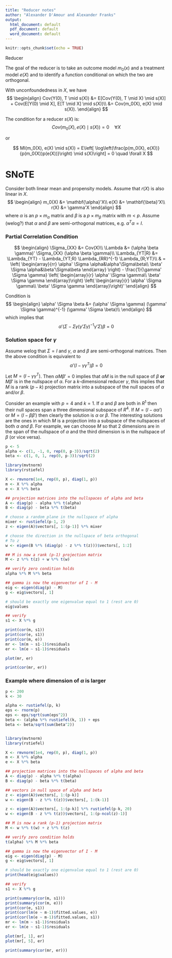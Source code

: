 ```yaml
---
title: "Reducer notes"
author: "Alexander D'Amour and Alexander Franks"
output:
  html_document: default
  pdf_document: default
  word_document: default
---
```


```r
knitr::opts_chunk$set(echo = TRUE)
```

Reducer

The goal of the reducer is to take an outcome model $m_0(x)$ and a treatment model $e(X)$ and to identify a function conditional on which the two are orthogonal.

With unconfoundedness in $X$, we have
$$
\begin{align}
Cov(Y(0), T \mid s(X)) &= E[Cov(Y(0), T \mid X) \mid s(X)] + Cov(E[Y(0) \mid X], E[T \mid X] \mid  s(X))\\
&= Cov(m_0(X), e(X) \mid s(X)).
\end{align}
$$

The condition for a reducer $s(X)$ is:
$$
Cov(m_0(X), e(X) \mid s(X)) = 0 \quad \forall X
$$

or

$$
MI(m_0(X), e(X) \mid s(X)) = E\left[ \log\left(\frac{p(m_0(X), e(X))}{p(m_0(X))p(e(X))}\right) \mid s(X)\right] = 0 \quad \forall X
$$


# SNoTE
Consider both linear mean and propensity models. Assume that $r(X)$ is also linear in $X$.
$$
\begin{align}
m_0(X) &= \mathbf{\alpha}'X\\
e(X) &= \mathbf{\beta}'X\\
r(X) &= \gamma'X
\end{align}
$$
where $\alpha$ is an $p \times m_\alpha$ matrix and $\beta$ is a $p \times m_\beta$ matrix with $m < p$.  Assume (welog?) that $\alpha$ and $\beta$ are semi-orthogonal matrices, e.g. $\alpha^T\alpha = I$.  


### Partial Correlation Condition
$$
\begin{align}
\Sigma_{XX} &= Cov(X)\\
\Lambda &= (\alpha \beta \gamma)' \Sigma_{XX} (\alpha \beta \gamma)\\
\Lambda_{YT|R} &= \Lambda_{YT} - \Lambda_{YT;R} \Lambda_{RR}^{-1} \Lambda_{R;YT}\\
& = \left( \begin{array}{rr} \alpha' \Sigma \alpha&\alpha'\Sigma\beta\\
                       \beta' \Sigma \alpha&\beta'\Sigma\beta
           \end{array}
    \right) - \frac{1}{\gamma' \Sigma \gamma}
    \left(
          \begin{array}{r} \alpha' \Sigma \gamma\\
                       \beta' \Sigma \gamma
           \end{array}\right)
           \left(
          \begin{array}{r} \alpha' \Sigma \gamma\\
                       \beta' \Sigma \gamma
           \end{array}\right)'
\end{align}
$$

Condition is
$$
\begin{align}
\alpha' \Sigma \beta &= (\alpha' \Sigma \gamma) (\gamma' \Sigma \gamma)^{-1} (\gamma' \Sigma \beta)\\
\end{align}
$$
which implies that 
$$ \alpha' (\Sigma - \Sigma\gamma (\gamma' \Sigma \gamma)^{-1}\gamma'\Sigma)\beta = 0$$


### Solution space for $\gamma$

Assume welog that $\Sigma = I$ and $\gamma$, $\alpha$ and $\beta$ are semi-orthogonal matrices.  Then the above condition is equivalent to
$$ \alpha'(I - \gamma\gamma^T)\beta = 0 $$

Let $M = (I - \gamma\gamma^T)$.  Then $\alpha M\beta' = 0$ implies that $\alpha M$ is in the null space of $\beta$ **or** $M\beta'$ is in the nullspace of $\alpha$.  For a $k$-dimensional reducer $\gamma$, this implies that $M$ is a rank ($p - k$) projection matrix into a subspace of the null spaces of $\alpha$ and/or $\beta$.

Consider an example with $p=4$ and $k=1$.  If $\alpha$ and $\beta$ are both in $R^1$ then their null spaces span a three dimensional subspace of $R^4$.  If $M = (I - \alpha\alpha')$ or $M = (I - \beta\beta')$ then clearly the solution is $\alpha$ or $\beta$.  The interesting solutions are the ones in which $M$ is a projection into a subspace of the nullspaces of both $\alpha$ *and* $\beta$.  For example, we can choose $M$ so that 2 dimensions are in the span of the nullspace of $\alpha$ and the third dimension is in the nullspace of $\beta$ (or vice versa).

```r

p <- 5
alpha <- c(1, -1, 0, rep(0, p-3))/sqrt(2)
beta <- c(1, 0, 1, rep(0, p-3))/sqrt(2)

library(mvtnorm)
library(rstiefel)

X <- rmvnorm(1e4, rep(0, p), diag(1, p))
m <- X %*% alpha
e <- X %*% beta

## projection matrices into the nullspaces of alpha and beta
A <- diag(p) - alpha %*% t(alpha)
B <- diag(p) - beta %*% t(beta)

# choose a random plane in the nullspace of alpha 
mixer <- rustiefel(p-1, 2)
z <- eigen(A)$vectors[, 1:(p-1)] %*% mixer

# choose the direction in the nullspace of beta orthogonal
# To z
w <- eigen(B %*% (diag(p) - z %*% t(z)))$vectors[, 1:2]

## M is now a rank (p-1) projection matrix
M <- z %*% t(z) + w %*% t(w)

## verify zero condition holds
alpha %*% M %*% beta

## gamma is now the eigenvector of I - M
eig <- eigen(diag(p) - M)
g <- eig$vectors[, 1]

# should be exactly one eigenvalue equal to 1 (rest are 0)
eig$values

## verify
s1 <- X %*% g

print(cor(m, s1))
print(cor(e, s1))
print(cor(m, e))
mr <- lm(m ~ s1-1)$residuals
er <- lm(e ~ s1-1)$residuals

plot(mr, er)

print(cor(mr, er))
```

### Example where dimension of $\alpha$ is larger
```r
p <- 200
k <- 30

alpha <- rustiefel(p, k)
eps <- rnorm(p)
eps <- eps/sqrt(sum(eps^2))
beta <- (alpha %*% rustiefel(k, 1)) + eps
beta <- beta/sqrt(sum(beta^2))


library(mvtnorm)
library(rstiefel)

X <- rmvnorm(1e4, rep(0, p), diag(1, p))
m <- X %*% alpha
e <- X %*% beta

## projection matrices into the nullspaces of alpha and beta
A <- diag(p) - alpha %*% t(alpha)
B <- diag(p) - beta %*% t(beta)

## vectors in null space of alpha and beta
z <- eigen(A)$vectors[, 1:(p-k)]
w <- eigen(B - z %*% t(z))$vectors[, 1:(k-1)]

z <- eigen(A)$vectors[, 1:(p-k)] %*% rustiefel(p-k, 20)
w <- eigen(B - z %*% t(z))$vectors[, 1:(p-ncol(z)-1)]

## M is now a rank (p-1) projection matrix
M <- w %*% t(w) + z %*% t(z)

## verify zero condition holds
t(alpha) %*% M %*% beta

## gamma is now the eigenvector of I - M
eig <- eigen(diag(p) - M)
g <- eig$vectors[, 1]

# should be exactly one eigenvalue equal to 1 (rest are 0)
print(head(eig$values))

## verify
s1 <- X %*% g

print(summary(cor(m, s1)))
print(summary(cor(m, e)))
print(cor(e, s1))
print(cor(lm(e ~ m-1)$fitted.values, e))
print(cor(lm(e ~ m-1)$fitted.values, s1))
mr <- lm(m ~ s1-1)$residuals
er <- lm(e ~ s1-1)$residuals

plot(mr[, 1], er)
plot(mr[, 5], er)

print(summary(cor(mr, er)))

```